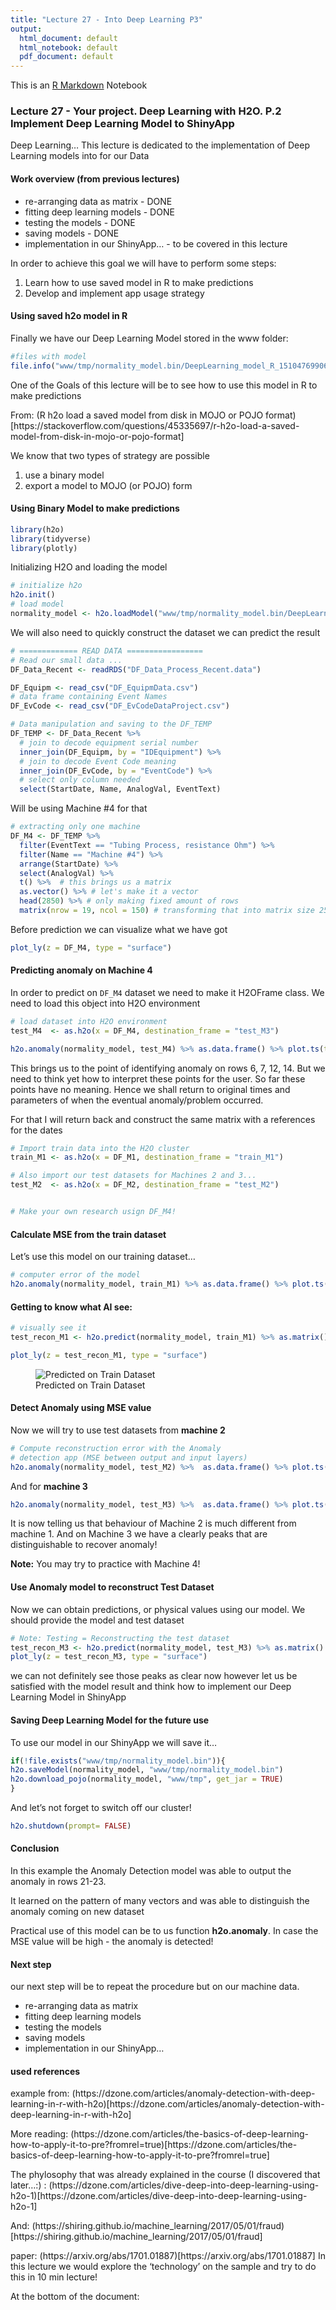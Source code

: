 ```yaml
---
title: "Lecture 27 - Into Deep Learning P3"
output:
  html_document: default
  html_notebook: default
  pdf_document: default
---
```


This is an [R Markdown](http://rmarkdown.rstudio.com) Notebook


### Lecture 27 - Your project. Deep Learning with H2O. P.2 Implement Deep Learning Model to ShinyApp

Deep Learning... This lecture is dedicated to the implementation of Deep Learning models into for our Data

#### Work overview (from previous lectures)

* re-arranging data as matrix - DONE
* fitting deep learning models - DONE
* testing the models - DONE
* saving models - DONE
* implementation in our ShinyApp... - to be covered in this lecture

In order to achieve this goal we will have to perform some steps:

1. Learn how to use saved model in R to make predictions
2. Develop and implement app usage strategy

#### Using saved h2o model in R

Finally we have our Deep Learning Model stored in the www folder:

```r
#files with model
file.info("www/tmp/normality_model.bin/DeepLearning_model_R_1510476990600_1")
```
One of the Goals of this lecture will be to see how to use this model in R to make predictions

From: (R h2o load a saved model from disk in MOJO or POJO format)[https://stackoverflow.com/questions/45335697/r-h2o-load-a-saved-model-from-disk-in-mojo-or-pojo-format]

We know that two types of strategy are possible

1. use a binary model 
2. export a model to MOJO (or POJO) form


#### Using Binary Model to make predictions

```r
library(h2o)
library(tidyverse)
library(plotly)
```

Initializing H2O and loading the model

```r
# initialize h2o
h2o.init()
# load model
normality_model <- h2o.loadModel("www/tmp/normality_model.bin/DeepLearning_model_R_1510476990600_1") 
```

We will also need to quickly construct the dataset we can predict the result

```r

# ============= READ DATA =================
# Read our small data ... 
DF_Data_Recent <- readRDS("DF_Data_Process_Recent.data") 

DF_Equipm <- read_csv("DF_EquipmData.csv")
# data frame containing Event Names
DF_EvCode <- read_csv("DF_EvCodeDataProject.csv")

# Data manipulation and saving to the DF_TEMP
DF_TEMP <- DF_Data_Recent %>% 
  # join to decode equipment serial number
  inner_join(DF_Equipm, by = "IDEquipment") %>% 
  # join to decode Event Code meaning
  inner_join(DF_EvCode, by = "EventCode") %>% 
  # select only column needed
  select(StartDate, Name, AnalogVal, EventText)
```


Will be using Machine #4 for that

```r
# extracting only one machine
DF_M4 <- DF_TEMP %>% 
  filter(EventText == "Tubing Process, resistance Ohm") %>% 
  filter(Name == "Machine #4") %>% 
  arrange(StartDate) %>% 
  select(AnalogVal) %>% 
  t() %>%  # this brings us a matrix
  as.vector() %>% # let's make it a vector
  head(2850) %>% # only making fixed amount of rows
  matrix(nrow = 19, ncol = 150) # transforming that into matrix size 25x200
```

Before prediction we can visualize what we have got

```r
plot_ly(z = DF_M4, type = "surface")
```

#### Predicting anomaly on Machine 4

In order to predict on `DF_M4` dataset we need to make it H2OFrame class. We need to load this object into H2O environment

```r
# load dataset into H2O environment
test_M4  <- as.h2o(x = DF_M4, destination_frame = "test_M3")
```


```r
h2o.anomaly(normality_model, test_M4) %>% as.data.frame() %>% plot.ts(type = "p")
```

This brings us to the point of identifying anomaly on rows 6, 7, 12, 14. But we need to think yet how to interpret these points for the user. So far these points have no meaning. Hence we shall return to original times and parameters of when the eventual anomaly/problem occurred.

For that I will return back and construct the same matrix with a references for the dates


```r
# Import train data into the H2O cluster
train_M1 <- as.h2o(x = DF_M1, destination_frame = "train_M1")

# Also import our test datasets for Machines 2 and 3...
test_M2  <- as.h2o(x = DF_M2, destination_frame = "test_M2")


# Make your own research usign DF_M4!

```



#### Calculate MSE from the train dataset

Let's use this model on our training dataset...

```r
# computer error of the model
h2o.anomaly(normality_model, train_M1) %>% as.data.frame() %>% plot.ts(ylim = c(0, 2))
```

#### Getting to know what AI see:

```r
# visually see it
test_recon_M1 <- h2o.predict(normality_model, train_M1) %>% as.matrix()
```

```r
plot_ly(z = test_recon_M1, type = "surface")
```

![Predicted on Train Dataset][id5]

#### Detect Anomaly using MSE value

Now we will try to use test datasets from **machine 2**

```r
# Compute reconstruction error with the Anomaly 
# detection app (MSE between output and input layers)
h2o.anomaly(normality_model, test_M2) %>%  as.data.frame() %>% plot.ts(ylim = c(0, 10), type = "p")
```

And for **machine 3**

```r
h2o.anomaly(normality_model, test_M3) %>%  as.data.frame() %>% plot.ts(ylim = c(0, 10), type = "p")
```

It is now telling us that behaviour of Machine 2 is much different from machine 1. And on Machine 3 we have a clearly peaks that are distinguishable to recover anomaly!

**Note:** You may try to practice with Machine 4!


#### Use Anomaly model to reconstruct Test Dataset

Now we can obtain predictions, or physical values using our model. We should provide the model and test dataset

```r
# Note: Testing = Reconstructing the test dataset
test_recon_M3 <- h2o.predict(normality_model, test_M3) %>% as.matrix()
plot_ly(z = test_recon_M3, type = "surface")
```

we can not definitely see those peaks as clear now however let us be satisfied with the model result and think how to implement our Deep Learning Model in ShinyApp


#### Saving Deep Learning Model for the future use

To use our model in our ShinyApp we will save it...

```r

if(!file.exists("www/tmp/normality_model.bin")){
h2o.saveModel(normality_model, "www/tmp/normality_model.bin")
h2o.download_pojo(normality_model, "www/tmp", get_jar = TRUE)
}
```

And let's not forget to switch off our cluster!
```r
h2o.shutdown(prompt= FALSE)

```

#### Conclusion

In this example the Anomaly Detection model was able to output the anomaly in rows 21-23. 

It learned on the pattern of many vectors and was able to distinguish the anomaly coming on new dataset

Practical use of this model can be to us function **h2o.anomaly**. In case the MSE value will be high - the anomaly is detected!

#### Next step

our next step will be to repeat the procedure but on our machine data. 

* re-arranging data as matrix
* fitting deep learning models
* testing the models
* saving models
* implementation in our ShinyApp...

#### used references

example from: (https://dzone.com/articles/anomaly-detection-with-deep-learning-in-r-with-h2o)[https://dzone.com/articles/anomaly-detection-with-deep-learning-in-r-with-h2o]

More reading: (https://dzone.com/articles/the-basics-of-deep-learning-how-to-apply-it-to-pre?fromrel=true)[https://dzone.com/articles/the-basics-of-deep-learning-how-to-apply-it-to-pre?fromrel=true]

The phylosophy that was already explained in the course (I discovered that later...:) : (https://dzone.com/articles/dive-deep-into-deep-learning-using-h2o-1)[https://dzone.com/articles/dive-deep-into-deep-learning-using-h2o-1]

And: (https://shiring.github.io/machine_learning/2017/05/01/fraud)[https://shiring.github.io/machine_learning/2017/05/01/fraud]

paper: (https://arxiv.org/abs/1701.01887)[https://arxiv.org/abs/1701.01887]
In this lecture we would explore the 'technology' on the sample and try to do this in 10 min lecture!

At the bottom of the document:

[id1]: plots/M1_train.png "Data used to Train the model"
[id2]: plots/M2_test.png "Data used to Test the model - Machine 2"
[id3]: plots/M3_test.png "Data used to Test the model - Machine 3"
[id4]: plots/M4_test.png "Data used to Test the model - Machine 4"
[id5]: plots/M1_pred.png "What AI see on Train Data"




